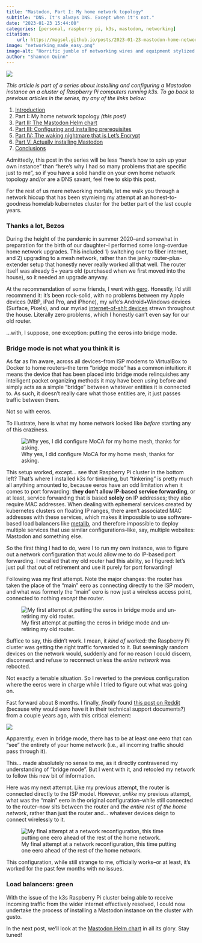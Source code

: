 ```yaml
---
title: "Mastodon, Part I: My home network topology"
subtitle: "DNS. It's always DNS. Except when it's not."
date: "2023-01-23 15:44:00"
categories: [personal, raspberry pi, k3s, mastodon, networking]
citation:
    url: https://magsol.github.io/posts/2023-01-23-mastodon-home-network-topology/
image: "networking_made_easy.png"
image-alt: "Horrific jumble of networking wires and equipment stylized like Cthulu (generated by Midjourney)."
author: "Shannon Quinn"
---
```

![](networking_made_easy.png){.preview-image fig-alt="Horrific jumble of networking wires and equipment stylized like Cthulu (generated by Midjourney)."}

_This article is part of a series about installing and configuring a Mastodon instance on a cluster of Raspberry Pi computers running k3s. To go back to previous articles in the series, try any of the links below:_

 1. [Introduction](../2023-01-20-mastodon-instance-k3s-rpi-introduction/index.qmd)
 2. Part I: My home network topology _(this post)_
 3. [Part II: The Mastodon Helm chart](../2023-01-25-mastodon-helm-chart/index.qmd)
 4. [Part III: Configuring and installing prerequisites](../2023-02-09-configuring-and-installing-prereqs/index.qmd)
 5. [Part IV: The waking nightmare that is Let's Encrypt](../2023-02-16-ssl-with-lets-encrypt/index.qmd)
 6. [Part V: Actually installing Mastodon](../2023-02-24-installing-and-configuring-mastodon/index.qmd)
 7. [Conclusions](../2023-02-28-mastodon-conclusions/index.qmd)

Admittedly, this post in the series will be less "here's how to spin up your own instance" than "here's why I had so many problems that are specific just to me", so if you have a solid handle on your own home network topology and/or are a DNS savant, feel free to skip this post.

For the rest of us mere networking mortals, let me walk you through a network hiccup that has been stymieing my attempt at an honest-to-goodness homelab kubernetes cluster for the better part of the last couple years.

### Thanks a lot, Bezos

During the height of the pandemic in summer 2020--and somewhat in preparation for the birth of our daughter--I performed some long-overdue home network upgrades. This included 1) switching over to fiber internet, and 2) upgrading to a mesh network, rather than the janky router-plus-extender setup that honestly never really worked all that well. The router itself was already 5+ years old (purchased when we first moved into the house), so it needed an upgrade anyway.

At the recommendation of some friends, I went with [eero](https://eero.com/). Honestly, I'd still recommend it: it's been rock-solid, with no problems between my Apple devices (MBP, iPad Pro, and iPhone), my wife's Android+Windows devices (Surface, Pixels), and our myriad [internet-of-sh!t devices](https://twitter.com/internetofshit) strewn throughout the house. Literally zero problems, which I honestly can't even say for our old router.

...with, I suppose, one exception: putting the eeros into bridge mode.

### Bridge mode is not what you think it is

As far as I'm aware, across all devices--from ISP modems to VirtualBox to Docker to home routers--the term "bridge mode" has a common intuition: it means the device that has been placed into bridge mode relinquishes any intelligent packet organizing methods it may have been using before and simply acts as a simple "bridge" between whatever entities it is connected to. As such, it doesn't really care what those entities are, it just passes traffic between them.

Not so with eeros.

To illustrate, here is what my home network looked like _before_ starting any of this craziness.

![Why yes, I did configure MoCA for my home mesh, thanks for asking.](original.jpg){fig-alt="My home network setup pre-Mastodon, where the main eero connects directly to the AT&T modem and acts as the chief router and DHCP server of the household."}

This setup worked, except... see that Raspberry Pi cluster in the bottom left? That's where I installed k3s for tinkering, but "tinkering" is pretty much all anything amounted to, because eeros have an odd limitation when it comes to port forwarding: **they don't allow IP-based service forwarding**, or at least, service forwarding that is based **solely** on IP addresses; they also require MAC addresses. When dealing with ephemeral services created by kubernetes clusters on floating IP ranges, there aren't associated MAC addresses with these services, which makes it impossible to use software-based load balancers like [metallb](https://metallb.universe.tf/), and therefore impossible to deploy multiple services that use similar configurations--like, say, multiple websites: Mastodon and something else.

So the first thing I had to do, were I to run my own instance, was to figure out a network configuration that would allow me to do IP-based port forwarding. I recalled that my old router had this ability, so I figured: let's just pull that out of retirement and use it purely for port forwarding!

Following was my first attempt. Note the major changes: the router has taken the place of the "main" eero as connecting directly to the ISP modem, and what was formerly the "main" eero is now just a wireless access point, connected to nothing _except_ the router.

![My first attempt at putting the eeros in bridge mode and un-retiring my old router.](first_bridge_attempt.jpg){fig-alt="My initial attempt at a home network setup that re-integrated my old router which could perform IP-based port forwarding. It took the place of the main eero by connecting to the ISP modem, and what had been the main eero was now just another access point, connected only to the now-unretired router."}

Suffice to say, this didn't work. I mean, it _kind of_ worked: the Raspberry Pi cluster was getting the right traffic forwarded to it. But seemingly random devices on the network would, suddenly and for no reason I could discern, disconnect and refuse to reconnect unless the _entire network_ was rebooted.

Not exactly a tenable situation. So I reverted to the previous configuration where the eeros were in charge while I tried to figure out what was going on.

Fast forward about 8 months. I finally, _finally_ found [this post on Reddit](https://www.reddit.com/r/eero/comments/nxlspa/psa_bridge_mode_is_not_what_you_think_it_is/) (because why would eero have it in their technical support documents?) from a couple years ago, with this critical element:

![](eero_bridge_network.jpeg){fig-alt="Screenshot of one post from the previous Reddit link, summarizing the precise network topology and positioning of the main eero in the sequence that eero expects in order to function correctly in bridge mode."}

Apparently, even in bridge mode, there has to be at least one eero that can "see" the entirety of your home network (i.e., all incoming traffic should pass through it).

This... made absolutely no sense to me, as it directly contravened my understanding of "bridge mode". But I went with it, and retooled my network to follow this new bit of information.

Here was my next attempt. Like my previous attempt, the router is connected directly to the ISP model. However, _unlike_ my previous attempt, what was the "main" eero in the original configuration--while still connected to the router--now sits between the router and _the entire rest of the home network_, rather than just the router and... whatever devices deign to connect wirelessly to it.

![My final attempt at a network reconfiguration, this time putting one eero ahead of the rest of the home network.](newest_topology.jpg){fig-alt="My final attempt at a home network setup that re-integrated my old router which could perform IP-based port forwarding. This took into account that at least one eero still needed to be able to see all the incoming traffic, so I made sure there was one situated in between the now-unretired router and the rest of the home network. This seemed to resolve the issues and has been my stable configuration for several months now."}

This configuration, while still strange to me, officially works--or at least, it's worked for the past few months with no issues.

### Load balancers: green

With the issue of the k3s Raspberry Pi cluster being able to receive incoming traffic from the wider internet effectively resolved, I could now undertake the process of installing a Mastodon instance on the cluster with gusto.

In the next post, we'll look at the [Mastodon Helm chart](https://github.com/mastodon/chart) in all its glory. Stay tuned!